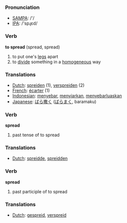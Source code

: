 === Pronunciation ===
*[[w:SAMPA|SAMPA]]: /'/
*[[w:IPA|IPA]]: /'spɻεd/

=== Verb ===

'''to spread''' (spread, spread)

# to put one's [[leg]]s apart
# to [[divide]] something in a [[homogeneous]] way

=== Translations ===
*[[Dutch]]: [[spreiden]] (1), [[verspreiden]] (2)
*[[French]]: [[écarter]] (1)
*[[Indonesian]]: [[sebar|menyebar]], [[siar|menyiarkan]], [[sebar luas|menyebarluaskan]]
*[[Japanese]]: [[ばら撒く]] ([[ばらまく]], baramaku)

=== Verb ===

'''spread'''

# past tense of to spread

=== Translations ===
*[[Dutch]]: [[spreidde]], [[spreidden]]

=== Verb ===

'''spread'''

# past participle of to spread

=== Translations ===
*[[Dutch]]: [[gespreid]], [[verspreid]]